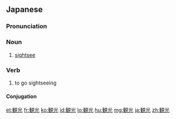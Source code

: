 ==Japanese==
{{DEFAULTSORT:かんこう}}
{{wikipedia|lang=ja}}
{{ja-kanjitab|かん|こう|yomi=o}}

===Pronunciation===
{{ja-pron|かんこう|y=o|acc=0}}

===Noun===
{{ja-noun|かんこう|hhira=くわんくわう}}

# [[sightsee]]

===Verb===
{{ja-verb-suru|かんこう}}

#to go sightseeing

====Conjugation====
{{ja-suru|かんこう}}

{{C|ja|Tourism}}

[[et:観光]]
[[fr:観光]]
[[ko:観光]]
[[id:観光]]
[[lo:観光]]
[[hu:観光]]
[[mg:観光]]
[[ja:観光]]
[[zh:観光]]